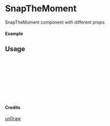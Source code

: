 
<Meta of={SnapTheMoment} title="unDraw/SnapTheMoment" />

# SnapTheMoment

SnapTheMoment component with different props.

#### Example

<Canvas of={SnapTheMoment.Primary} />

## Usage

```ts
import { SnapTheMoment } from "yadl-ui";

const Example = () => {
  return (
      <SnapTheMoment />
  );
};

export default Example;
```

#### Credits
[unDraw](https://undraw.co/illustrations)
